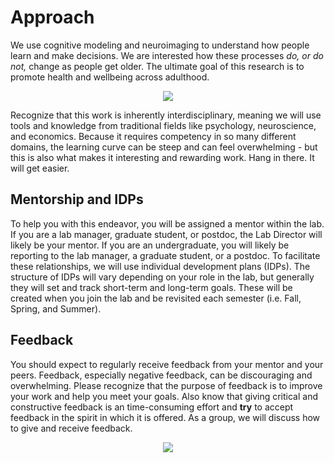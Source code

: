 # Approach

We use cognitive modeling and neuroimaging to understand how people learn and make decisions. We are interested how these processes _do, or do not,_ change as people get older. The ultimate goal of this research is to promote health and wellbeing across adulthood.

<center>
![](images/xkcd_science.png)  
</center>

Recognize that this work is inherently interdisciplinary, meaning we will use tools and knowledge from traditional fields like psychology, neuroscience, and economics. Because it requires competency in so many different domains, the learning curve can be steep and can feel overwhelming - but this is also what makes it interesting and rewarding work. Hang in there. It will get easier.  

## Mentorship and IDPs

To help you with this endeavor, you will be assigned a mentor within the lab. If you are a lab manager, graduate student, or postdoc, the Lab Director will likely be your mentor. If you are an undergraduate, you will likely be reporting to the lab manager, a graduate student, or a postdoc. To facilitate these relationships, we will use individual development plans (IDPs). The structure of IDPs will vary depending on your role in the lab, but generally they will set and track short-term and long-term goals. These will be created when you join the lab and be revisited each semester (i.e. Fall, Spring, and Summer).

## Feedback

You should expect to regularly receive feedback from your mentor and your peers. Feedback, especially negative feedback, can be discouraging and overwhelming. Please recognize that the purpose of feedback is to improve your work and help you meet your goals. Also know that giving critical and constructive feedback is an time-consuming effort and **try** to accept feedback in the spirit in which it is offered. As a group, we will discuss how to give and receive feedback.

<center>
![](images/i-love-feedback.jpg)
</center>


